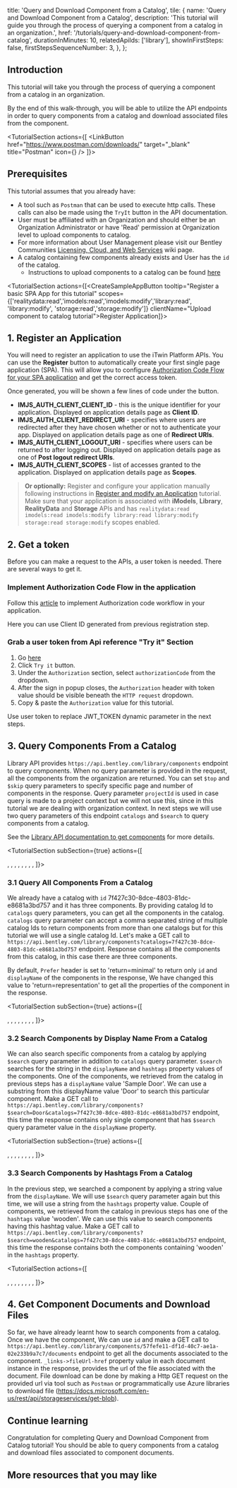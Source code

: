   title: 'Query and Download Component from a Catalog',
  tile: {
    name: 'Query and Download Component from a Catalog',
    description:
      'This tutorial will guide you through the process of querying a component from a catalog in an organization.',
    href: '/tutorials/query-and-download-component-from-catalog',
    durationInMinutes: 10,
    relatedApiIds: ['library'],
    showInFirstSteps: false,
    firstStepsSequenceNumber: 3,
  },
};

<Introduction 
  skillLevel="Basic" 
  durationInMinutes="10" >

## Introduction

This tutorial will take you through the process of querying a component from a catalog in an organization.

By the end of this walk-through, you will be able to utilize the API endpoints in order to query components from a catalog and download associated files from the component.

</Introduction>

<TutorialSection
  actions={[
    <LinkButton
      href="https://www.postman.com/downloads/"
      target="_blank"
      title="Postman"
      icon={<PostmanIcon />}
    />
  ]}>

## Prerequisites

This tutorial assumes that you already have:

- A tool such as `Postman` that can be used to execute http calls. These calls can also be made using the `TryIt` button in the API documentation.
- User must be affiliated with an Organization and should either be an Organization Administrator or have 'Read' permission at Organization level to upload components to catalog.
- For more information about User Management please visit our Bentley Communities [Licensing, Cloud, and Web Services](https://communities.bentley.com/communities/other_communities/licensing_cloud_and_web_services/w/wiki/50711/user-management-2-0) wiki page.
- A catalog containing few components already exists and User has the `id` of the catalog.
  - Instructions to upload components to a catalog can be found [here](/tutorials/upload-component-to-catalog)

</TutorialSection>

<TutorialSection actions={[<CreateSampleAppButton tooltip="Register a basic SPA App for this tutorial" scopes={['realitydata:read','imodels:read','imodels:modify','library:read', 'library:modify', 'storage:read','storage:modify']} clientName="Upload component to catalog tutorial">Register Application</CreateSampleAppButton>]}>

## 1. Register an Application

You will need to register an application to use the iTwin Platform APIs. You can use the **Register** button to automatically create your first single page application (SPA). This will allow you to configure [Authorization Code Flow for your SPA application](/apis/overview/authorization/#authorizesinglepageapplicationsspaanddesktopmobileapplicationsnative) and get the correct access token.

Once generated, you will be shown a few lines of code under the button.

- **IMJS_AUTH_CLIENT_CLIENT_ID** - this is the unique identifier for your application. Displayed on application details page as **Client ID**.
- **IMJS_AUTH_CLIENT_REDIRECT_URI** - specifies where users are redirected after they have chosen whether or not to authenticate your app. Displayed on application details page as one of **Redirect URIs**.
- **IMJS_AUTH_CLIENT_LOGOUT_URI** - specifies where users can be returned to after logging out. Displayed on application details page as one of **Post logout redirect URIs**.
- **IMJS_AUTH_CLIENT_SCOPES** - list of accesses granted to the application. Displayed on application details page as **Scopes**.

> **Or optionally:** Register and configure your application manually following instructions in [Register and modify an Application](/tutorials/register-and-modify-application/) tutorial.
> Make sure that your application is associated with **iModels**, **Library**, **RealityData** and **Storage** APIs and has `realitydata:read imodels:read imodels:modify library:read library:modify storage:read storage:modify` scopes enabled.

</TutorialSection>

<TutorialSection>

## 2. Get a token

Before you can make a request to the APIs, a user token is needed. There are several ways to get it.

### Implement Authorization Code Flow in the application

Follow this [article](/apis/overview/authorization/) to implement Authorization code workflow in your application.

<Alert type="informational">
  Here you can use Client ID generated from previous registration step.
</Alert>

### Grab a user token from Api reference "Try it" Section

1. Go [here](/apis/library/operations/upload-component/)
2. Click `Try it` button.
3. Under the `Authorization` section, select `authorizationCode` from the dropdown.
4. After the sign in popup closes, the `Authorization` header with token value should be visible beneath the `HTTP request` dropdown.
5. Copy & paste the `Authorization` value for this tutorial.

<Alert type="informational">
  Use user token to replace JWT_TOKEN dynamic parameter in the next steps.
</Alert>

</TutorialSection>

<TutorialSection>

## 3. Query Components From a Catalog

Library API provides `https://api.bentley.com/library/components` endpoint to query components. When no query parameter is provided in the
request, all the components from the organization are returned. You can set `$top` and `$skip` query parameters to specify specific page and number of components in the response.
Query parameter `projectId` is used in case query is made to a project context but we will not use this, since in this tutorial we are dealing with organization context.
In next steps we will use two query parameters of this endpoint `catalogs` and `$search` to query components from a catalog.

See the [Library API documentation to get components](/apis/library/operations/get-components) for more details.

</TutorialSection>

<TutorialSection
  subSection={true}
  actions={[
  <Title>Request Syntax</Title>,
  <CodeBlock language="http" code={`GET https://api.bentley.com/library/components?catalogs=7f427c30-8dce-4803-81dc-e8681a3bd757 HTTP/1.1`} />,
  <Title>Request Headers</Title>,
  <CodeBlock language="http" code={`Prefer: return=representation
Accept: application/vnd.bentley.itwin-platform.v1+json
Content-Type: application/json
Authorization: Bearer JWT_TOKEN`} />,
  <Title>Response Headers</Title>,
  <CodeBlock language="http" code={`HTTP/1.1 200 OK 
cache-control: no-cache
content-encoding: gzip
content-type: application/json
date: Thu, 09 Sep 2021 08:14:47 GMT
elapsed-time: 276
expires: -1
odata-version: 4.0
pragma: no-cache
preference-applied: odata.include-annotations="*"
request-context: appId=cid-v1:6ee7c246-23f0-43be-ac34-bbbb36da72e9
request-id: 58ea777e-2615-4f7c-9f3f-0c85e882e9fa
strict-transport-security: max-age=15724800; includeSubDomains
vary: Accept-Encoding
x-correlation-id: 1dd1cd38-4b6c-42b2-9104-2ae0353f4a63
x-itwinplatform-media-type: bentley.itwin-platform.v1
x-itwinplatform-region: East US`} />,
  <Title>Response Body</Title>,
  <CodeBlock language="json"
    code={`{
    "components": [{
        "id": "404f7540-63c7-49b5-be77-21b56074e58c",
        "displayName": "Sample Door",
        "description": "Tutorial sample door",
        "state": "Draft",
        "createdDateTime": "2021-09-09T07:27:07.055Z",
        "lastModifiedDateTime": "2021-09-09T09:09:34.225Z",
        "supportedFileTypes": ["RFA"],
        "hashtags": ["tutorialsampledoor", "wooden"],
        "_links": {
            "catalogs": [{
                "href": "https://api.bentley.com/library/catalogs/7f427c30-8dce-4803-81dc-e8681a3bd757"
            }],
            "application": {
                "href": "https://api.bentley.com/library/applications/3c18a35e-2524-4afb-b8cc-ac0447aa26dd"
            },
            "manufacturer": {
                "href": "https://api.bentley.com/library/manufacturers/83d16fc5-7193-4726-bd6f-4a5a95c01ba1"
            },
            "category": {
                "href": "https://api.bentley.com/library/categories/d41ad7d4-12cb-44ee-912d-8ff24936fd4a"
            }
        }
    }, {
        "id": "a0aff8bb-1d8e-4227-9cee-a1b87a646e34",
        "displayName": "Sample Window",
        "description": "A sample window",
        "state": "Draft",
        "createdDateTime": "2021-09-09T09:09:11.145Z",
        "lastModifiedDateTime": "2021-09-09T09:09:11.543Z",
        "supportedFileTypes": ["RFA"],
        "hashtags": ["wooden"],
        "_links": {
            "catalogs": [{
                "href": "https://api.bentley.com/library/catalogs/7f427c30-8dce-4803-81dc-e8681a3bd757"
            }],
            "application": {
                "href": "https://api.bentley.com/library/applications/3c18a35e-2524-4afb-b8cc-ac0447aa26dd"
            },
            "manufacturer": {
                "href": null
            },
            "category": {
                "href": "https://api.bentley.com/library/categories/d41ad7d4-12cb-44ee-912d-8ff24936fd4a"
            }
        }
    }, {
        "id": "57fefe11-df1d-40c7-ae1a-02e233b9a7c7",
        "displayName": "Tutorial Sample Component",
        "description": "Tutorial Sample Description",
        "state": "Published",
        "createdDateTime": "2021-09-06T15:17:45.883Z",
        "lastModifiedDateTime": "2021-09-06T15:37:06.137Z",
        "supportedFileTypes": ["RFA"],
        "hashtags": ["SampleTag1", "SampleTag2"],
        "_links": {
            "catalogs": [{
                "href": "https://api.bentley.com/library/catalogs/7f427c30-8dce-4803-81dc-e8681a3bd757"
            }],
            "application": {
                "href": "https://api.bentley.com/library/applications/1418693a-8f60-4719-af0b-ceee1ad41e33"
            },
            "manufacturer": {
                "href": "https://api.bentley.com/library/manufacturers/d4485150-ad6d-4d76-a3e2-50a0f690afc9"
            },
            "category": {
                "href": "https://api.bentley.com/library/categories/63b7d70a-a426-4530-8c0f-3efd6a6c0da7"
            }
        }
    }],
    "_links": {
        "self": {
            "href": "https://api.bentley.com/library/components?$skip=0&$top=100"
        },
        "prev": {
            "href": "https://api.bentley.com/library/components?$skip=0&$top=100"
        },
        "next": {
            "href": "https://api.bentley.com/library/components?$skip=100&$top=100"
        }
    }
}`}/>,
]}>

### 3.1 Query All Components From a Catalog

We already have a catalog with `id` 7f427c30-8dce-4803-81dc-e8681a3bd757 and it has three components. By providing catalog Id to `catalogs` query parameters, you can get
all the components in the catalog. `catalogs` query parameter can accept a comma separated string of multiple catalog Ids to return components from more than one catalogs but for this tutorial
we will use a single catalog Id. Let's make a GET call to `https://api.bentley.com/library/components?catalogs=7f427c30-8dce-4803-81dc-e8681a3bd757` endpoint. Response contains all the components
from this catalog, in this case there are three components.

By default, `Prefer` header is set to 'return=minimal' to return only `id` and `displayName` of the components in the response, We have changed this value to 'return=representation'
to get all the properties of the component in the response.

</TutorialSection>

<TutorialSection
  subSection={true}
  actions={[
  <Title>Request Syntax</Title>,
  <CodeBlock language="http" code={`GET https://api.bentley.com/library/components?$search=Door&catalogs=7f427c30-8dce-4803-81dc-e8681a3bd757 HTTP/1.1`} />,
  <Title>Request Headers</Title>,
  <CodeBlock language="http" code={`Prefer: return=representation
Accept: application/vnd.bentley.itwin-platform.v1+json
Content-Type: application/json
Authorization: Bearer JWT_TOKEN`} />,
  <Title>Response Headers</Title>,
  <CodeBlock language="http" code={`HTTP/1.1 200 OK 
cache-control: no-cache
content-encoding: gzip
content-type: application/json
date: Thu, 09 Sep 2021 08:14:47 GMT
elapsed-time: 276
expires: -1
odata-version: 4.0
pragma: no-cache
preference-applied: odata.include-annotations="*"
request-context: appId=cid-v1:6ee7c246-23f0-43be-ac34-bbbb36da72e9
request-id: 58ea777e-2615-4f7c-9f3f-0c85e882e9fa
strict-transport-security: max-age=15724800; includeSubDomains
vary: Accept-Encoding
x-correlation-id: 1dd1cd38-4b6c-42b2-9104-2ae0353f4a63
x-itwinplatform-media-type: bentley.itwin-platform.v1
x-itwinplatform-region: East US`} />,
  <Title>Response Body</Title>,
  <CodeBlock language="json"
    code={`{
    "components": [{
        "id": "404f7540-63c7-49b5-be77-21b56074e58c",
        "displayName": "Sample Door",
        "description": "Tutorial sample door",
        "state": "Draft",
        "createdDateTime": "2021-09-09T07:27:07.055Z",
        "lastModifiedDateTime": "2021-09-09T07:27:07.493Z",
        "supportedFileTypes": ["RFA"],
        "hashtags": ["tutorialsampledoor"],
        "_links": {
            "catalogs": [{
                "href": "https://api.bentley.com/library/catalogs/7f427c30-8dce-4803-81dc-e8681a3bd757"
            }],
            "application": {
                "href": "https://api.bentley.com/library/applications/3c18a35e-2524-4afb-b8cc-ac0447aa26dd"
            },
            "manufacturer": {
                "href": "https://api.bentley.com/library/manufacturers/83d16fc5-7193-4726-bd6f-4a5a95c01ba1"
            },
            "category": {
                "href": "https://api.bentley.com/library/categories/d41ad7d4-12cb-44ee-912d-8ff24936fd4a"
            }
        }
    }],
    "_links": {
        "self": {
            "href": "https://api.bentley.com/library/components?$skip=0&$top=100"
        },
        "prev": {
            "href": "https://api.bentley.com/library/components?$skip=0&$top=100"
        },
        "next": {
            "href": "https://api.bentley.com/library/components?$skip=100&$top=100"
        }
    }
}`}/>,
]}>

### 3.2 Search Components by Display Name From a Catalog

We can also search specific components from a catalog by applying `$search` query parameter in addition to `catalogs` query parameter. `$search` searches for the string in the `displayName` and `hashtags` property values
of the components. One of the components, we retrieved from the catalog in previous steps has a `displayName` value 'Sample Door'. We can use a substring from this displayName value 'Door' to search this particular component.
Make a GET call to `https://api.bentley.com/library/components?$search=Door&catalogs=7f427c30-8dce-4803-81dc-e8681a3bd757` endpoint, this time the response contains only single component that has `$search` query parameter value
in the `displayName` property.

</TutorialSection>

<TutorialSection
  subSection={true}
  actions={[
  <Title>Request Syntax</Title>,
  <CodeBlock language="http" code={`GET https://api.bentley.com/library/components?$search=wooden&catalogs=7f427c30-8dce-4803-81dc-e8681a3bd757 HTTP/1.1`} />,
  <Title>Request Headers</Title>,
  <CodeBlock language="http" code={`Prefer: return=representation
Accept: application/vnd.bentley.itwin-platform.v1+json
Content-Type: application/json
Authorization: Bearer JWT_TOKEN`} />,
  <Title>Response Headers</Title>,
  <CodeBlock language="http" code={`HTTP/1.1 200 OK 
cache-control: no-cache
content-encoding: gzip
content-type: application/json
date: Thu, 09 Sep 2021 08:14:47 GMT
elapsed-time: 276
expires: -1
odata-version: 4.0
pragma: no-cache
preference-applied: odata.include-annotations="*"
request-context: appId=cid-v1:6ee7c246-23f0-43be-ac34-bbbb36da72e9
request-id: 58ea777e-2615-4f7c-9f3f-0c85e882e9fa
strict-transport-security: max-age=15724800; includeSubDomains
vary: Accept-Encoding
x-correlation-id: 1dd1cd38-4b6c-42b2-9104-2ae0353f4a63
x-itwinplatform-media-type: bentley.itwin-platform.v1
x-itwinplatform-region: East US`} />,
  <Title>Response Body</Title>,
  <CodeBlock language="json"
    code={`{
    "components": [{
        "id": "a0aff8bb-1d8e-4227-9cee-a1b87a646e34",
        "displayName": "Sample Window",
        "description": "A sample window",
        "state": "Draft",
        "createdDateTime": "2021-09-09T09:09:11.145Z",
        "lastModifiedDateTime": "2021-09-09T09:09:11.543Z",
        "supportedFileTypes": ["RFA"],
        "hashtags": ["wooden"],
        "_links": {
            "catalogs": [{
                "href": "https://api.bentley.com/library/catalogs/7f427c30-8dce-4803-81dc-e8681a3bd757"
            }],
            "application": {
                "href": "https://api.bentley.com/library/applications/3c18a35e-2524-4afb-b8cc-ac0447aa26dd"
            },
            "manufacturer": {
                "href": null
            },
            "category": {
                "href": "https://api.bentley.com/library/categories/d41ad7d4-12cb-44ee-912d-8ff24936fd4a"
            }
        }
    }, {
        "id": "404f7540-63c7-49b5-be77-21b56074e58c",
        "displayName": "Sample Door",
        "description": "Tutorial sample door",
        "state": "Draft",
        "createdDateTime": "2021-09-09T07:27:07.055Z",
        "lastModifiedDateTime": "2021-09-09T09:09:34.225Z",
        "supportedFileTypes": ["RFA"],
        "hashtags": ["tutorialsampledoor", "wooden"],
        "_links": {
            "catalogs": [{
                "href": "https://api.bentley.com/library/catalogs/7f427c30-8dce-4803-81dc-e8681a3bd757"
            }],
            "application": {
                "href": "https://api.bentley.com/library/applications/3c18a35e-2524-4afb-b8cc-ac0447aa26dd"
            },
            "manufacturer": {
                "href": "https://api.bentley.com/library/manufacturers/83d16fc5-7193-4726-bd6f-4a5a95c01ba1"
            },
            "category": {
                "href": "https://api.bentley.com/library/categories/d41ad7d4-12cb-44ee-912d-8ff24936fd4a"
            }
        }
    }],
    "_links": {
        "self": {
            "href": "https://api.bentley.com/library/components?$skip=0&$top=100"
        },
        "prev": {
            "href": "https://api.bentley.com/library/components?$skip=0&$top=100"
        },
        "next": {
            "href": "https://api.bentley.com/library/components?$skip=100&$top=100"
        }
    }
}`}/>,
]}>

### 3.3 Search Components by Hashtags From a Catalog

In the previous step, we searched a component by applying a string value from the `displayName`. We will use `$search` query parameter again but this time, we will use a string from the `hashtags` property value.
Couple of components, we retrieved from the catalog in previous steps has one of the `hashtags` value 'wooden'. We can use this value to search components having this hashtag value.
Make a GET call to `https://api.bentley.com/library/components?$search=wooden&catalogs=7f427c30-8dce-4803-81dc-e8681a3bd757` endpoint, this time the response contains both the components containing 'wooden'
in the `hashtags` property.

</TutorialSection>

<TutorialSection 
  actions={[
  <Title>Request Syntax</Title>,
  <CodeBlock language="http" code={`GET https://api.bentley.com/library/components/57fefe11-df1d-40c7-ae1a-02e233b9a7c7/documents HTTP/1.1`} />,
  <Title>Request Headers</Title>,
  <CodeBlock language="http" code={`Accept: application/vnd.bentley.itwin-platform.v1+json
Content-Type: application/json
Authorization: Bearer JWT_TOKEN`} />,
  <Title>Response Headers</Title>,
  <CodeBlock language="http" code={`HTTP/1.1 200 OK 
content-encoding: gzip
content-type: application/json
date: Wed, 08 Sep 2021 09:51:02 GMT
odata-version: 4.0
request-context: appId=cid-v1:6ee7c246-23f0-43be-ac34-bbbb36da72e9
vary: Accept-Encoding
x-correlation-id: 2c094e5a-b770-4240-9aeb-67bca189263a
x-itwinplatform-media-type: bentley.itwin-platform.v1
x-itwinplatform-region: East US`} />,
  <Title>Response Body</Title>,
  <CodeBlock language="json"
    code={`{
    "documents": [{
        "id": "3938de7f-ebf2-470f-b41a-d314fdb90ec7",
        "displayName": "TutorialSampleFile",
        "extension": "rfa",
        "version": "1",
        "previousVersionId": null,
        "purpose": "Design",
        "size": 749568,
        "available": true,
        "isActive": true,
        "createdDateTime": "2021-09-06T15:17:46.0180736Z",
        "lastModifiedDateTime": "2021-09-06T15:17:46.1465969Z",
        "_links": {
            "associatedDesignDocument": {
                "href": null
            },
            "fileUrl": {
                "href": "https://componentscenprodeussa01.blob.core.windows.net/private-5a7b3c7c-03af-49f0-b1df-115ddc0e0048/57fefe11-df1d-40c7-ae1a-02e233b9a7c7/3938de7f-ebf2-470f-b41a-d314fdb90ec7.rfa?sv=2018-03-28&sr=b&sig=Smec6HJrZCKZGXYARrGkU1RWJuaO3jqmXKs3%2B5irnak%3D&se=2021-09-08T10%3A51%3A03Z&sp=r&rscd=attachment%3B%20filename%3DTutorialSampleFile.rfa"
            }
        }
    }, {
        "id": "4f618030-ba8c-4144-872e-c61842c3d90e",
        "displayName": "TutorialSampleFile.png",
        "extension": "png",
        "version": null,
        "previousVersionId": null,
        "purpose": "Thumbnail",
        "size": 0,
        "available": true,
        "isActive": true,
        "createdDateTime": "2021-09-06T15:17:46.2226747Z",
        "lastModifiedDateTime": "2021-09-06T15:17:46.3093526Z",
        "_links": {
            "associatedDesignDocument": {
                "href": "https://api.bentley.com/library/components/57fefe11-df1d-40c7-ae1a-02e233b9a7c7/documents/3938de7f-ebf2-470f-b41a-d314fdb90ec7"
            },
            "fileUrl": {
                "href": "https://componentscenprodeussa01.blob.core.windows.net/public-5a7b3c7c-03af-49f0-b1df-115ddc0e0048/57fefe11-df1d-40c7-ae1a-02e233b9a7c7/4f618030-ba8c-4144-872e-c61842c3d90e.png"
            }
        }
    }, {
        "id": "f9d9f7ce-a014-4b54-b0a6-e351482ec3a5",
        "displayName": "TutorialSampleFile",
        "extension": "txt",
        "version": null,
        "previousVersionId": null,
        "purpose": "TypeCatalog",
        "size": 760,
        "available": true,
        "isActive": true,
        "createdDateTime": "2021-09-06T15:17:46.4256707Z",
        "lastModifiedDateTime": "2021-09-06T15:17:46.510613Z",
        "_links": {
            "associatedDesignDocument": {
                "href": "https://api.bentley.com/library/components/57fefe11-df1d-40c7-ae1a-02e233b9a7c7/documents/3938de7f-ebf2-470f-b41a-d314fdb90ec7"
            },
            "fileUrl": {
                "href": "https://componentscenprodeussa01.blob.core.windows.net/private-5a7b3c7c-03af-49f0-b1df-115ddc0e0048/57fefe11-df1d-40c7-ae1a-02e233b9a7c7/f9d9f7ce-a014-4b54-b0a6-e351482ec3a5.txt?sv=2018-03-28&sr=b&sig=1yb19XFDPtuEl6rYiFDLuCjz%2FO8a3r7h89KAHdFwvw8%3D&se=2021-09-08T10%3A51%3A03Z&sp=r&rscd=attachment%3B%20filename%3DTutorialSampleFile.txt"
            }
        }
    }, {
        "id": "bf15e508-3b59-49d5-a1b5-ea9ef9d66515",
        "displayName": "Tutorial Sample Document",
        "extension": "pdf",
        "version": "1",
        "previousVersionId": null,
        "purpose": "Reference",
        "size": 388077,
        "available": true,
        "isActive": true,
        "createdDateTime": "2021-09-06T15:46:51.5524663Z",
        "lastModifiedDateTime": "2021-09-06T15:54:47.206787Z",
        "_links": {
            "associatedDesignDocument": {
                "href": null
            },
            "fileUrl": {
                "href": "https://componentscenprodeussa01.blob.core.windows.net/private-5a7b3c7c-03af-49f0-b1df-115ddc0e0048/57fefe11-df1d-40c7-ae1a-02e233b9a7c7/bf15e508-3b59-49d5-a1b5-ea9ef9d66515.pdf?sv=2018-03-28&sr=b&sig=oft6xWrKourfRl5Nemd03duMS9pmi8zkiaPSE8Pynzw%3D&se=2021-09-08T10%3A51%3A03Z&sp=r&rscd=attachment%3B%20filename%3DTutorial%2BSample%2BDocument.pdf"
            }
        }
    }]
}`}/>,
]}>

## 4. Get Component Documents and Download Files

So far, we have already learnt how to search components from a catalog. Once we have the component, We can use `id` and make a GET call to `https://api.bentley.com/library/components/57fefe11-df1d-40c7-ae1a-02e233b9a7c7/documents` endpoint
to get all the documents associated to the component. `_links->fileUrl-href` property value in each document instance in the response, provides the url of the file associated with the document. File download can be done
by making a Http GET request on the provided url via tool such as `Postman` or programmatically use Azure libraries to download file (https://docs.microsoft.com/en-us/rest/api/storageservices/get-blob).

</TutorialSection>

<ContinueLearningSection>

## Continue learning

Congratulation for completing Query and Download Component from Catalog tutorial! You should be able to query components from a catalog and download files associated to component documents.

<TileList>
  <Tile
    name="Upload Component to a Catalog"
    description="Guide on uploading component to a catalog."
    href="/tutorials/upload-component-to-catalog/"
  ></Tile>
  <Tile
    name="Create a Component"
    description="Guide on creating a new component in an organization."
    href="/tutorials/create-a-component/"
  ></Tile>
</TileList>

## More resources that you may like

<TileList>
  <ResourceTile
    title="Library API"
    href="/apis/library/"
    description="There are more capabilities, which could be used for managing components in library."
  />
  <ResourceTile
    title="iTwin Library Sample App"
    href="https://github.com/iTwin/library-api-sample-app"
    description="Sample application that uses the Library API to create, upload and query components."
    isExternal={true}
  />
</TileList>

</ContinueLearningSection>
